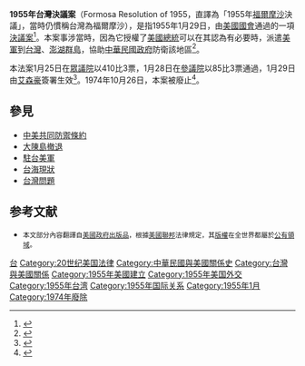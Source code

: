 '''1955年台灣決議案'''（Formosa Resolution of 1955，直譯為「1955年[[福爾摩沙|福爾摩沙]]決議」，當時仍慣稱台灣為福爾摩沙），是指1955年1月29日，由[[美國國會|美國國會]]通過的一項[[聯合決議案|決議案]]<ref>{{cite web|title=H.J.Res.159 - 84th Congress (1955-1956)|url=https://www.congress.gov/bill/84th-congress/house-joint-resolution/159|publisher=[[美國國會圖書館|美國國會圖書館]]|accessdate=2015-07-24|language=en|archive-date=|archive-url=|dead-url=no}}</ref>。本案事涉當時{{le|美國的外交政策|Foreign policy of the United States}}，因為它授權了[[美國總統|美國總統]]可以在其認為有必要時，派遣[[美軍|美軍]]到[[台灣|台灣]]、[[澎湖群島|澎湖群島]]，協助[[中華民國政府|中華民國政府]]防衛該地區<ref name=history.state.gov>{{cite web|title=Document 56 - Foreign Relations of the United States, 1955–1957, China, Volume II - Historical Documents - Office of the Historian|url=https://history.state.gov/historicaldocuments/frus1955-57v02/d56|publisher=[[歷史文獻辦公室|歷史文獻辦公室]]|accessdate=2015-07-24|language=en|archive-date=2020-08-13|archive-url=https://web.archive.org/web/20200813152639/https://history.state.gov/historicaldocuments/frus1955-57v02/d56|dead-url=no}}</ref>。

本法案1月25日在[[美國眾議院|眾議院]]以410比3票，1月28日在[[美国参议院|參議院]]以85比3票通過，1月29日由[[艾森豪|艾森豪]]簽署生效<ref name=history.state.gov-2>{{cite web|title=Document 34 - Foreign Relations of the United States, 1955–1957, China, Volume II - Historical Documents - Office of the Historian|url=https://history.state.gov/historicaldocuments/frus1955-57v02/d34|publisher=歷史文獻辦公室|accessdate=2015-07-24|archive-date=2020-12-14|archive-url=https://web.archive.org/web/20201214150650/https://history.state.gov/historicaldocuments/frus1955-57v02/d34|dead-url=no}}</ref>。1974年10月26日，本案被廢止<ref>{{cite web|title=S.3473 - 93rd Congress (1973-1974)|url=https://www.congress.gov/bill/93rd-congress/senate-bill/3473|publisher=[[美國國會圖書館|美國國會圖書館]]|accessdate=2015-07-24|language=en|archive-date=2020-12-01|archive-url=https://web.archive.org/web/20201201155057/https://www.congress.gov/bill/93rd-congress/senate-bill/3473|dead-url=no}}</ref>。

==參見==
*[[中美共同防禦條約|中美共同防禦條約]]
*[[大陳島撤退|大陳島撤退]]
*[[駐台美軍|駐台美軍]]
*[[台海現狀|台海現狀]]
*[[台灣問題|台灣問題]]

==参考文献==
*<small>本文部分內容翻譯自[[美國政府出版品|美國政府出版品]]，根據[[美國聯邦|美國聯邦]]法律規定，其[[美國政府作品版權|版權]]在全世界都屬於[[公有領域|公有領域]]。</small>
{{reflist}}

{{中華民國與美國關係}}
{{蔣中正政府時期中華民國外交}}
[[Category:美国外交立法|台]]
[[Category:20世纪美国法律|Category:20世纪美国法律]]
[[Category:中華民國與美國關係史|Category:中華民國與美國關係史]]
[[Category:台灣與美國關係|Category:台灣與美國關係]]
[[Category:1955年美國建立|Category:1955年美國建立]]
[[Category:1955年美国外交|Category:1955年美国外交]]
[[Category:1955年台湾|Category:1955年台湾]]
[[Category:1955年国际关系|Category:1955年国际关系]]
[[Category:1955年1月|Category:1955年1月]]
[[Category:1974年廢除|Category:1974年廢除]]